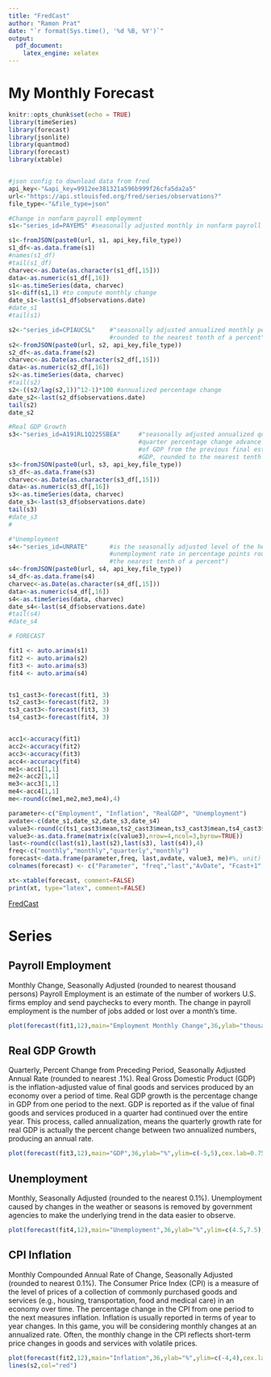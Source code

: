 ```yaml
---
title: "FredCast"
author: "Ramon Prat"
date: "`r format(Sys.time(), '%d %B, %Y')`"
output:
  pdf_document:
    latex_engine: xelatex
---
```

# My Monthly Forecast
```r
knitr::opts_chunk$set(echo = TRUE)
library(timeSeries)
library(forecast)
library(jsonlite)
library(quantmod)
library(forecast)
library(xtable)
```
```r

```

```r
#json config to download data from fred
api_key<-"&api_key=9912ee381321a596b999f26cfa5da2a5"
url<-"https://api.stlouisfed.org/fred/series/observations?"
file_type<-"&file_type=json"
```

```r
#Change in nonfarm payroll employment
s1<-"series_id=PAYEMS" #seasonally adjusted monthly in nonfarm payroll employment to the nearest thousand persons

s1<-fromJSON(paste0(url, s1, api_key,file_type))
s1_df<-as.data.frame(s1)
#names(s1_df)
#tail(s1_df)
charvec<-as.Date(as.character(s1_df[,15]))
data<-as.numeric(s1_df[,16])
s1<-as.timeSeries(data, charvec)
s1<-diff(s1,1) #to compute monthly change
date_s1<-last(s1_df$observations.date)
#date_s1
#tail(s1)
```

```r
s2<-"series_id=CPIAUCSL"    #"seasonally adjusted annualized monthly percentage change in headline CPI
                            #rounded to the nearest tenth of a percent"Inflation is usually reported in terms of year to year changes. In this game, you will be considering monthly changes at an annualized rate. Often, the monthly change in the CPI reflects short-term price changes in goods and services with volatile prices.
s2<-fromJSON(paste0(url, s2, api_key,file_type))
s2_df<-as.data.frame(s2)
charvec<-as.Date(as.character(s2_df[,15]))
data<-as.numeric(s2_df[,16])
s2<-as.timeSeries(data, charvec)
#tail(s2)
s2<-((s2/lag(s2,1))^12-1)*100 #annualized percentage change 
date_s2<-last(s2_df$observations.date)
tail(s2)
date_s2
```

```r
#Real GDP Growth
s3<-"series_id=A191RL1Q225SBEA"     #"seasonally adjusted annualized quarter-to-
                                    #quarter percentage change advance estimate 
                                    #of GDP from the previous final estimate of 
                                    #GDP, rounded to the nearest tenth of a percent"
s3<-fromJSON(paste0(url, s3, api_key,file_type))
s3_df<-as.data.frame(s3)
charvec<-as.Date(as.character(s3_df[,15]))
data<-as.numeric(s3_df[,16])
s3<-as.timeSeries(data, charvec)
date_s3<-last(s3_df$observations.date)
tail(s3)
#date_s3
#
```

```r
#"Unemployment 
s4<-"series_id=UNRATE"      #is the seasonally adjusted level of the headline
                            #unemployment rate in percentage points rounded to 
                            #the nearest tenth of a percent")
s4<-fromJSON(paste0(url, s4, api_key,file_type))
s4_df<-as.data.frame(s4)
charvec<-as.Date(as.character(s4_df[,15]))
data<-as.numeric(s4_df[,16])
s4<-as.timeSeries(data, charvec)
date_s4<-last(s4_df$observations.date)
#tail(s4)
#date_s4
```

```r
# FORECAST

fit1 <- auto.arima(s1)
fit2 <- auto.arima(s2)
fit3 <- auto.arima(s3)
fit4 <- auto.arima(s4)


ts1_cast3<-forecast(fit1, 3)
ts2_cast3<-forecast(fit2, 3)
ts3_cast3<-forecast(fit3, 3)
ts4_cast3<-forecast(fit4, 3)


acc1<-accuracy(fit1)
acc2<-accuracy(fit2)
acc3<-accuracy(fit3)
acc4<-accuracy(fit4)
me1<-acc1[1,1]
me2<-acc2[1,1]
me3<-acc3[1,1]
me4<-acc4[1,1]
me<-round(c(me1,me2,me3,me4),4)

parameter<-c("Employment", "Inflation", "RealGDP", "Unemployment")
avdate<-c(date_s1,date_s2,date_s3,date_s4)
value3<-round(c(ts1_cast3$mean,ts2_cast3$mean,ts3_cast3$mean,ts4_cast3$mean),4)
value3<-as.data.frame(matrix(c(value3),nrow=4,ncol=3,byrow=TRUE))
last<-round(c(last(s1),last(s2),last(s3), last(s4)),4)
freq<-c("monthly","monthly","quarterly","monthly")
forecast<-data.frame(parameter,freq, last,avdate, value3, me)#%, unit)
colnames(forecast) <- c("Parameter", "freq","last","AvDate", "Fcast+1","Fcast+2","Fcast+3","ME")#, "Desc")
```

```r
xt<-xtable(forecast, comment=FALSE)
print(xt, type="latex", comment=FALSE)
```
[FredCast](https://research.stlouisfed.org/useraccount/fredcast/forecast "FredCast")

# Series

## Payroll Employment
Monthly Change, Seasonally Adjusted (rounded to nearest thousand persons)
Payroll Employment is an estimate of the number of workers U.S. firms employ and send paychecks to every month. The change in payroll employment is the number of jobs added or lost over a month's time.

```r
plot(forecast(fit1,12),main="Employment Monthly Change",36,ylab="thousands",ylim=c(-100,+400),cex.lab=0.75)
```

## Real GDP Growth
Quarterly, Percent Change from Preceding Period, Seasonally Adjusted Annual Rate (rounded to nearest .1%).
Real Gross Domestic Product (GDP) is the inflation-adjusted value of final goods and services produced by an economy over a period of time. Real GDP growth is the percentage change in GDP from one period to the next.
GDP is reported as if the value of final goods and services produced in a quarter had continued over the entire year. This process, called annualization, means the quarterly growth rate for real GDP is actually the percent change between two annualized numbers, producing an annual rate.
```r
plot(forecast(fit3,12),main="GDP",36,ylab="%",ylim=c(-5,5),cex.lab=0.75)
```


## Unemployment
Monthly, Seasonally Adjusted (rounded to the nearest 0.1%). Unemployment caused by changes in the weather or seasons is removed by government agencies to make the underlying trend in the data easier to observe.
```r
plot(forecast(fit4,12),main="Unemployment",36,ylab="%",ylim=c(4.5,7.5),cex.lab=0.75)
```


## CPI Inflation
Monthly Compounded Annual Rate of Change, Seasonally Adjusted (rounded to nearest 0.1%).
The Consumer Price Index (CPI) is a measure of the level of prices of a collection of commonly purchased goods and services (e.g., housing, transportation, food and medical care) in an economy over time. The percentage change in the CPI from one period to the next measures inflation.
Inflation is usually reported in terms of year to year changes. In this game, you will be considering monthly changes at an annualized rate. Often, the monthly change in the CPI reflects short-term price changes in goods and services with volatile prices.
```r
plot(forecast(fit2,12),main="Inflation",36,ylab="%",ylim=c(-4,4),cex.lab=0.75)
lines(s2,col="red")
```

